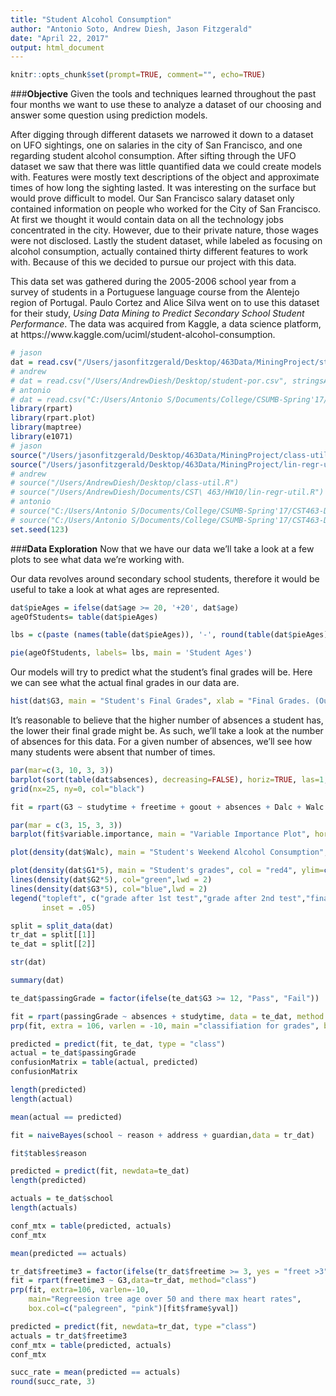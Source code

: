```yaml
---
title: "Student Alcohol Consumption"
author: "Antonio Soto, Andrew Diesh, Jason Fitzgerald"
date: "April 22, 2017"
output: html_document
---
```


```r
knitr::opts_chunk$set(prompt=TRUE, comment="", echo=TRUE)
```

###**Objective**
Given the tools and techniques learned throughout the past four months we want to use these to analyze a dataset of our choosing and answer some question using prediction models.

After digging through different datasets we narrowed it down to a dataset on UFO sightings, one on salaries in the city of San Francisco, and one regarding student alcohol consumption.
After sifting through the UFO dataset we saw that there was little quantified data we could create models with. Features were mostly text descriptions of the object and approximate times of how long the sighting lasted. It was interesting on the surface but would prove difficult to model. Our San Francisco salary dataset only contained information on people who worked for the City of San Francisco. At first we thought it would contain data on all the technology jobs concentrated in the city. However, due to their private nature, those wages were not disclosed. Lastly the student dataset, while labeled as focusing on alcohol consumption, actually contained thirty different features to work with. Because of this we decided to pursue our project with this data.

This data set was gathered during the 2005-2006 school year from a survey of students in a Portuguese language course from the Alentejo region of Portugal. 
Paulo Cortez and Alice Silva went on to use this dataset for their study, _Using Data Mining to Predict Secondary School Student Performance_.
The data was acquired from Kaggle, a data science platform, at https://www.kaggle.com/uciml/student-alcohol-consumption. 

```r
# jason
dat = read.csv("/Users/jasonfitzgerald/Desktop/463Data/MiningProject/student-por.csv", stringsAsFactors = T)
# andrew
# dat = read.csv("/Users/AndrewDiesh/Desktop/student-por.csv", stringsAsFactors = T)
# antonio
# dat = read.csv("C:/Users/Antonio S/Documents/College/CSUMB-Spring'17/CST463-DataMining/FinalPro/student-por.csv", stringsAsFactors = T)
library(rpart)
library(rpart.plot)
library(maptree)
library(e1071)
# jason
source("/Users/jasonfitzgerald/Desktop/463Data/MiningProject/class-util.R")
source("/Users/jasonfitzgerald/Desktop/463Data/MiningProject/lin-regr-util.R")
# andrew
# source("/Users/AndrewDiesh/Desktop/class-util.R")
# source("/Users/AndrewDiesh/Documents/CST\ 463/HW10/lin-regr-util.R")
# antonio
# source("C:/Users/Antonio S/Documents/College/CSUMB-Spring'17/CST463-DataMining/FinalPro/class-util.R")
# source("C:/Users/Antonio S/Documents/College/CSUMB-Spring'17/CST463-DataMining/FinalPro/lin-regr-util.R")
set.seed(123)
```


###**Data Exploration**
Now that we have our data we'll take a look at a few plots to see what data we're working with.

Our data revolves around secondary school students, therefore it would be useful to take a look at what ages are represented.
```r
dat$pieAges = ifelse(dat$age >= 20, '+20', dat$age)
ageOfStudents= table(dat$pieAges)

lbs = c(paste (names(table(dat$pieAges)), '-', round(table(dat$pieAges)/nrow(dat)*100,digit= 1), '%'))

pie(ageOfStudents, labels= lbs, main = 'Student Ages')
```

Our models will try to predict what the student's final grades will be. Here we can see what the actual final grades in our data are.
```r
hist(dat$G3, main = "Student's Final Grades", xlab = "Final Grades. (Out of 20)", col = "red4")
```
It's reasonable to believe that the higher number of absences a student has, the lower their final grade might be. As such, we'll take a look at the number of absences for this data. For a given number of absences, we'll see how many students were absent that number of times.
```r
par(mar=c(3, 10, 3, 3))
barplot(sort(table(dat$absences), decreasing=FALSE), horiz=TRUE, las=1, main="Frequency", col="firebrick", ylab="Number of Absences", xlim=c(0, 250))
grid(nx=25, ny=0, col="black")
```











```r
fit = rpart(G3 ~ studytime + freetime + goout + absences + Dalc + Walc + activities,  data=dat, method="class")
```


```r
par(mar = c(3, 15, 3, 3))
barplot(fit$variable.importance, main = "Variable Importance Plot", horiz = TRUE, las = 1)
```

```r

plot(density(dat$Walc), main = "Student's Weekend Alcohol Consumption", col = "red4")


```

```r
plot(density(dat$G1*5), main = "Student's grades", col = "red4", ylim=c(0,0.035), xlab = 'grade out of 100', xlim=c(0,100),lwd = 2)
lines(density(dat$G2*5), col="green",lwd = 2)
lines(density(dat$G3*5), col="blue",lwd = 2)
legend("topleft", c("grade after 1st test","grade after 2nd test","final grade"), pch = 15,col = c("red4","green", 'blue'),
       inset = .05)
```


```r
split = split_data(dat)
tr_dat = split[[1]]
te_dat = split[[2]]
```

```r
str(dat)
```


```r
summary(dat)
```

```r

te_dat$passingGrade = factor(ifelse(te_dat$G3 >= 12, "Pass", "Fail"))

```



```r

fit = rpart(passingGrade ~ absences + studytime, data = te_dat, method = "class")
prp(fit, extra = 106, varlen = -10, main ="classifiation for grades", box.col = c("red", "green")[fit$frame$yval])


```






```r

predicted = predict(fit, te_dat, type = "class")
actual = te_dat$passingGrade
confusionMatrix = table(actual, predicted)
confusionMatrix

length(predicted)
length(actual)

```


```r

mean(actual == predicted)

```

```r
fit = naiveBayes(school ~ reason + address + guardian,data = tr_dat)
```

```r
fit$tables$reason
```

```r
predicted = predict(fit, newdata=te_dat)
length(predicted)

actuals = te_dat$school
length(actuals)
```
```r
conf_mtx = table(predicted, actuals)
conf_mtx
```
```r
mean(predicted == actuals)
```


```r
tr_dat$freetime3 = factor(ifelse(tr_dat$freetime >= 3, yes = "freet >3", no = 'freet < 3'))
fit = rpart(freetime3 ~ G3,data=tr_dat, method="class")
prp(fit, extra=106, varlen=-10,
    main="Regreesion tree age over 50 and there max heart rates",
    box.col=c("palegreen", "pink")[fit$frame$yval])
```

```r
predicted = predict(fit, newdata=tr_dat, type ="class")
actuals = tr_dat$freetime3
conf_mtx = table(predicted, actuals)
conf_mtx
```

```r
succ_rate = mean(predicted == actuals)
round(succ_rate, 3)
```




